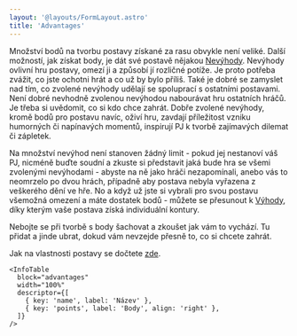 ```yaml
---
layout: '@layouts/FormLayout.astro'
title: 'Advantages'
---
```



<Gap height={4} />

<Collapsible header="Výhody - nevýhody" open={false}>

<Box height="38rem" overflowY="auto" paddingTop="3rem">

Množství bodů na tvorbu postavy získané za rasu obvykle není veliké. Další možností, jak získat body, je dát své postavě nějakou [Nevýhody](http://www.odria.eu/wiki/index.php/Nev%C3%BDhody). Nevýhody ovlivní hru postavy, omezí ji a způsobí jí rozličné potíže.
Je proto potřeba zvážit, co jste ochotni hrát a co už by bylo příliš. Také je dobré se zamyslet nad tím, co zvolené nevýhody udělají se spoluprací s ostatními postavami. Není dobré nevhodně zvolenou nevýhodou nabourávat hru ostatních hráčů. Je třeba si uvědomit, co si kdo chce zahrát.
Dobře zvolené nevýhody, kromě bodů pro postavu navíc, oživí hru, zavdají příležitost vzniku humorných či napínavých momentů, inspirují PJ k tvorbě zajímavých dilemat či zápletek.

Na množství nevýhod není stanoven žádný limit - pokud jej nestanoví váš PJ, nicméně buďte soudní a zkuste si představit jaká bude hra se všemi zvolenými nevýhodami - abyste na ně jako hráči nezapomínali, anebo vás to neomrzelo po dvou hrách, případně aby postava nebyla vyřazena z veškerého dění ve hře.
No a když už jste si vybrali pro svou postavu všemožná omezení a máte dostatek bodů - můžete se přesunout k [Výhody](http://www.odria.eu/wiki/index.php/V%C3%BDhody), díky kterým vaše postava získá individuální kontury.

Nebojte se při tvorbě s body šachovat a zkoušet jak vám to vychází. Tu přidat a jinde ubrat, dokud vám nevzejde přesně to, co si chcete zahrát.

Jak na vlastnosti postavy se dočtete [zde](http://www.odria.eu/wiki/index.php/Kategorie:Vlastnosti).

</Box>

</Collapsible>


<Gap height={4} />

<Form>
  <Row justifyContent="flex-end">
    <PointDisplay client:only="solid-js" />
  </Row>
  <Gap height={3} />
  <AdvantagesSelector client:only="solid-js" />
</Form>

<Gap height={4} />

<Collapsible header="Atributy" open={true}>

<Box padding="3rem 0" height="60rem" boxSizing="border-box">
  <Box padding="0 3rem" height="100%" overflowY="auto">

    <InfoTable
      block="advantages"
      width="100%"
      descriptor={[
        { key: 'name', label: 'Název' },
        { key: 'points', label: 'Body', align: 'right' },
      ]}
    />

  </Box>
</Box>

</Collapsible>
